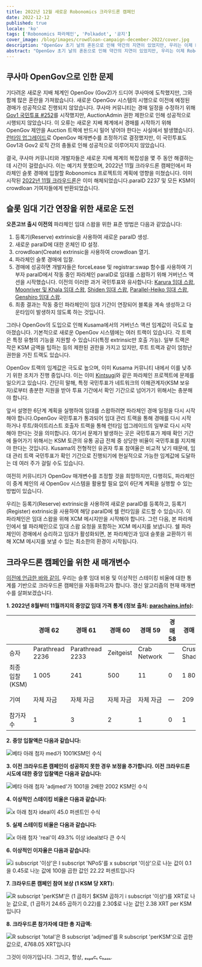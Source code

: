 ```yaml
---
title: 2022년 12월 새로운 Robonomics 크라우드론 캠페인
date: 2022-12-12
published: true
locale: 'ko'
tags: ['Robonomics 파라체인', 'Polkadot', '공지']
cover_image: /blog/images/crowdloan-campaign-december-2022/cover.jpg
description: "OpenGov 초기 날의 혼돈으로 인해 약간의 지연이 있었지만, 우리는 이제 Robonomics 크라우드론 캠페인을 재시작할 준비가 되었습니다. 이 기사에서는 캠페인 재시작으로 이어진 일련의 사건들을 살펴보고 새로운 매개변수를 소개할 것입니다."
abstract: "OpenGov 초기 날의 혼돈으로 인해 약간의 지연이 있었지만, 우리는 이제 Robonomics 크라우드론 캠페인을 재시작할 준비가 되었습니다. 이 기사에서는 캠페인 재시작으로 이어진 일련의 사건들을 살펴보고 새로운 매개변수를 소개할 것입니다."
---
```


## 쿠사마 OpenGov으로 인한 문제

기다려온 새로운 지배 체계인 OpenGov (Gov2)가 드디어 쿠사마에 도착했지만, 그와 함께 많은 혼란을 가져왔습니다. 새로운 OpenGov 시스템의 시행으로 이전에 예정된 경매가 성공적으로 진행되지 않았습니다. 쿠사마 커뮤니티는 경매 일정을 수정하기 위해 [Gov1 국민투표 #252](https://kusama.polkassembly.io/referendum/252)를 시작했지만, AuctionAdmin 권한 제한으로 인해 성공적으로 시행되지 않았습니다. 이 오류는 새로운 지배 체계에서 경매를 시작하기 위해 OpenGov 제안을 Auction 트랙에 반드시 밀어 넣어야 한다는 사실에서 발생했습니다. [런타임 업그레이드](https://kusama.polkassembly.io/referendum/254)로 OpenGov 매개변수를 조정하기로 결정했지만, 이 국민투표도 Gov1과 Gov2 로직 간의 충돌로 인해 성공적으로 이루어지지 않았습니다.

결국, 쿠사마 커뮤니티와 개발자들은 새로운 지배 체계의 복잡성을 몇 주 동안 해결하는 데 시간이 걸렸습니다. 이는 예기치 못했으며, 2022년 11월 크라우드론 캠페인에서 파라체인 슬롯 경매에 입찰할 Robonomics 프로젝트의 계획에 영향을 미쳤습니다. 이미 시작된 [2022년 11월 크라우드론](/blog/robonomics-crowdloan-campaigns-november-2022/)은 이미 해체되었습니다.paraID 2237 및 모든 KSM이 crowdloan 기여자들에게 반환되었습니다.

## 슬롯 임대 기간 연장을 위한 새로운 도전

**오픈고브 출시 이전의** 파라체인 임대 스왑을 위한 표준 방법은 다음과 같았습니다:

1. 등록기(Reserve) extrinsic을 사용하여 새로운 paraID 생성.
2. 새로운 paraID에 대한 온체인 ID 설정.
3. crowdloan(Create) extrinsic을 사용하여 crowdloan 열기.
4. 파라체인 슬롯 경매에 입찰.
5. 경매에 성공하면 개발자들은 forceLease 및 registrar:swap 함수를 사용하여 기부자 paraID에서 작동 중인 파라체인 paraID로 임대를 스왑하기 위해 거버넌스 액션을 시작했습니다. 이전의 이러한 과거 국민투표와 유사합니다: [Karura 임대 스왑](https://kusama.polkassembly.io/referendum/192), [Moonriver 및 Khala 임대 스왑](https://kusama.polkassembly.io/motion/468), [Shiden 임대 스왑](https://kusama.polkassembly.io/referendum/199), [Parallel-Heiko 임대 스왑](https://kusama.polkassembly.io/referendum/219), [Genshiro 임대 스왑](https://kusama.polkassembly.io/referendum/246).
6. 최종 결과는 작동 중인 파라체인이 임대 기간이 연장되어 블록을 계속 생성하고 다운타임이 발생하지 않도록 하는 것입니다.

그러나 OpenGov의 도입으로 인해 Kusama에서의 거버넌스 액션 임계값이 극도로 높아졌습니다. 기본적으로 새로운 OpenGov 시스템에는 여러 트랙이 있습니다. 각 트랙은 특정 유형의 기능을 지원할 수 있습니다(특정 extrinsic만 호출 가능). 일부 트랙은 작은 KSM 금액을 팁하는 등의 제한된 권한을 가지고 있지만, 루트 트랙과 같이 엄청난 권한을 가진 트랙도 있습니다.

OpenGov 트랙의 임계값은 극도로 높으며, 이미 Kusama 커뮤니티 내에서 이를 낮추기 위한 조치가 진행 중입니다. 이는 이미 [Kintsugi](https://twitter.com/kintsugi_btc/status/1599036329399943168)와 같은 파라체인 프로젝트에 문제를 일으키고 있습니다. 간단히 말해, 특정 국민투표가 네트워크의 이해관계자(KSM 보유자)로부터 충분한 지원을 받아 투표 기간에서 확인 기간으로 넘어가기 위해서는 충분해야 합니다.

앞서 설명한 6단계 계획을 실행하여 임대를 스왑하려면 파라체인 경매 일정을 다시 시작해야 합니다.OpenGov 국민투표가 통과되어 임대 관리 트랙을 통해 경매를 다시 시작하거나 루트/화이트리스트 호출자 트랙을 통해 런타임 업그레이드의 일부로 다시 시작해야 한다는 것을 의미합니다. 여기서 문제가 발생하는 곳은 국민투표가 제때 확인 기간에 들어가기 위해서는 KSM 토큰의 유통 공급 전체 중 상당한 비율이 국민투표를 지지해야 한다는 것입니다. Kusama의 전형적인 유권자 투표 참여율은 비교적 낮기 때문에, 임대 관리 트랙 국민투표가 확인 기간으로 진행되기에 현실적으로 가능한 임계값에 도달하는 데 여러 주가 걸릴 수도 있습니다.

여전히 커뮤니티가 OpenGov 매개변수를 조정할 것을 희망하지만, 다행히도, 파라체인이 중계 체인의 새 OpenGov 시스템을 활용할 필요 없이 6단계 계획을 실행할 수 있는 방법이 있습니다.

우리는 등록기(Reserve) extrinsic을 사용하여 새로운 paraID를 등록하고, 등록기(Register) extrinsic을 사용하여 해당 paraID에 쉘 런타임을 로드할 수 있습니다. 이 파라체인은 임대 스왑을 위해 XCM 메시지만을 시작해야 합니다. 그런 다음, 본 파라체인에서 쉘 파라체인으로 임대 스왑 요청을 포함하는 XCM 메시지를 보냅니다. 쉘 파라체인이 경매에서 승리하고 임대가 활성화되면, 본 파라체인과 임대 슬롯을 교환하기 위해 XCM 메시지를 보낼 수 있는 최소한의 환경이 시작됩니다.

## 크라우드론 캠페인을 위한 새 매개변수

[이전에 언급한 바와 같이](https://robonomics.network/blog/robonomics-crowdloan-campaigns-november-2022/), 우리는 슬롯 임대 비용 및 이상적인 스테이킹 비율에 대한 통계를 기반으로 크라우드론 캠페인을 자동화하고자 합니다. 갱신 알고리즘의 현재 매개변수를 살펴보겠습니다.

<TextCard alignContent="center">

**1. 2022년 8월부터 11월까지의 중앙값 임대 가격 통계 (정보 출처: [parachains.info](http://parachains.info/)):**

</TextCard>

<div class="big-table">

|  | 경매 62 | 경매 61 | 경매 60 | 경매 59 | 경매 58 | 경매 57 | 경매 56 | 경매 55 | 경매 54 | 경매 53 | 경매 52 | 경매 51 | 경매 50 |
| --- | --- | --- | --- | --- | --- | --- | --- | --- | --- | --- | --- | --- | --- |
| 승자 | Parathread 2236 | Parathread 2233 | Zeitgeist | Crab Network | — | Crust Shadow | Genshiro | DAO IPCI | Parathread 2223 | Quartz | Bit.Country | Snow | Subsocial |
| 최종 입찰 (KSM) | 1 005 | 241 | 500 | 11 | 0 | 1 807 | 2 000 | 111 | 1 001 | 1 005 | 3 500 | 13 926 | 1 001 |
| 기여 | 자체 자금 | 자체 자금 | 자체 자금 | 자체 자금 | — | 209 | 160 | 자체 자금 | 자체 자금 | 자체 자금 | 자체 자금 | 782 | 자체 자금 |
| 참가자 수 | 1 | 3 | 2 | 1 | 0 | 1 | 2 | 2 | 2 | 2 | 2 | 1 | 1 |

</div>

<TextCard className="withImg" alignContent="center">

**2. 중앙 입찰액은 다음과 같습니다:**

![베타 아래 첨자 med가 1001KSM인 수식](/blog/images/crowdloan-campaign-december-2022/formula-1.svg)

</TextCard>

<TextCard className="withImg" alignContent="center">

**3. 이전 크라우드론 캠페인이 성공하지 못한 경우 보정을 추가합니다. 이전 크라우드론 시도에 대한 중앙 입찰액은 다음과 같습니다:**

![베타 아래 첨자 'adjmed'가 1001을 2배한 2002 KSM인 수식](/blog/images/crowdloan-campaign-december-2022/formula-2.svg)

</TextCard>

<TextCard className="withImg" alignContent="center">

**4. 이상적인 스테이킹 비율은 다음과 같습니다:**

![x 아래 첨자 ideal이 45.0 퍼센트인 수식](/blog/images/crowdloan-campaign-december-2022/formula-3.svg)

</TextCard>

<TextCard className="withImg" alignContent="center">

**5. 실제 스테이킹 비율은 다음과 같습니다:**

![x 아래 첨자 'real'이 49.3% 이상 ideal보다 큰 수식](/blog/images/crowdloan-campaign-december-2022/formula-4.svg)

</TextCard>

<TextCard className="withImg" alignContent="center">

**6. 이상적인 이자율은 다음과 같습니다:**

![i subscript '이상'은 I subscript 'NPoS'를 x subscript '이상'으로 나눈 값이 0.1을 0.45로 나눈 값에 100을 곱한 값인 22.22 퍼센트입니다](/blog/images/crowdloan-campaign-december-2022/formula-5.svg)

</TextCard>

<TextCard className="withImg" alignContent="center">

**7. 크라우드론 캠페인 참여 보상 (1 KSM 당 XRT):**

![R subscript 'perKSM'은 (1 곱하기 $KSM 곱하기 i subscript '이상')를 $XRT로 나눈 값으로, (1 곱하기 24.65$ 곱하기 0.22)를 2.30$로 나눈 값인 2.38 XRT per KSM입니다](/blog/images/crowdloan-campaign-december-2022/formula-6.svg)

</TextCard>

<TextCard className="withImg" alignContent="center">

**8. 크라우드론 참가자에 대한 총 지급액:**

![R subscript 'total'은 B subscript 'adjmed'를 R subscript 'perKSM'으로 곱한 값으로, 4768.05 XRT입니다](/blog/images/crowdloan-campaign-december-2022/formula-7.svg)

</TextCard>

그것이 이야기입니다. 그리고, 항상, ₑₓₚₑcₜ cₕₐₒₛ.